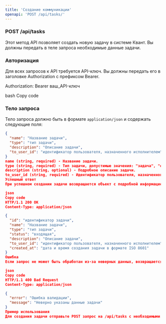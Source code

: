 ```yaml
---
title: 'Создание коммуникации'
openapi: 'POST /api/tasks/'
---
```


### POST /api/tasks

Этот метод API позволяет создать новую задачу в системе Квант. Вы должны передать в теле запроса необходимые данные задачи.

### Авторизация

Для всех запросов к API требуется API-ключ. Вы должны передать его в заголовке Authorization с префиксом Bearer.

Authorization: Bearer ваш_API-ключ

bash
Copy code

### Тело запроса

Тело запроса должно быть в формате `application/json` и содержать следующие поля:

```json
{
  "name": "Название задачи",
  "type": "тип задачи",
  "description": "Описание задачи",
  "to_user_id": "идентификатор пользователя, назначенного исполнителем"
}
name (string, required) - Название задачи.
type (string, required) - Тип задачи, допустимые значения: "задача", "обращение", "принятое решение".
description (string, optional) - Подробное описание задачи.
to_user_id (string, required) - Идентификатор пользователя, назначенного исполнителем.
Успешный ответ
При успешном создании задачи возвращается объект с подробной информацией о задаче.

json
Copy code
HTTP/1.1 200 OK
Content-Type: application/json

{
  "id": "идентификатор задачи",
  "name": "Название задачи",
  "type": "тип задачи",
  "status": "входящая",
  "description": "Описание задачи",
  "to_user_id": "идентификатор пользователя, назначенного исполнителем",
  "created_at": "дата и время создания задачи в формате ISO 8601"
}
Ошибка
Если запрос не может быть обработан из-за неверных данных, возвращается ошибка с соответствующим описанием.

json
Copy code
HTTP/1.1 400 Bad Request
Content-Type: application/json

{
  "error": "Ошибка валидации",
  "message": "Неверно указаны данные задачи"
}
Пример использования
Для создания задачи отправьте POST запрос на /api/tasks с необходимыми данными в JSON формате. В ответе вы получите информацию о созданной задаче или описание ошибки, если запрос выполнить не удалось.